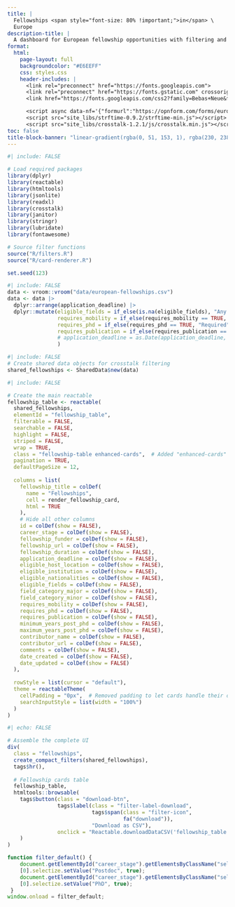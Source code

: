 ```yaml
---
title: |
  Fellowships <span style="font-size: 80% !important;">in</span> \
  Europe
description-title: |
  A dashboard for European fellowship opportunities with filtering and search capabilities.
format: 
  html:
    page-layout: full
    backgroundcolor: "#E6EEFF"
    css: styles.css
    header-includes: |
      <link rel="preconnect" href="https://fonts.googleapis.com">
      <link rel="preconnect" href="https://fonts.gstatic.com" crossorigin>
      <link href="https://fonts.googleapis.com/css2?family=Bebas+Neue&family=Montserrat:ital,wght@0,100..900;1,100..900&display=swap" rel="stylesheet">

      <script async data-nf='{"formurl":"https://opnform.com/forms/european-fellowships-gqocnm","emoji":"📝","position":"right","bgcolor":"#3B82F6","width":800}' src='https://opnform.com/widgets/embed-min.js'></script>
      <script src="site_libs/strftime-0.9.2/strftime-min.js"></script>
      <script src="site_libs/crosstalk-1.2.1/js/crosstalk.min.js"></script>
toc: false
title-block-banner: "linear-gradient(rgba(0, 51, 153, 1), rgba(230, 238, 255, 0.3)), url('assets/eu.jpg')"
---
```


```r
#| include: FALSE

# Load required packages
library(dplyr)
library(reactable)
library(htmltools)
library(jsonlite)
library(readxl)
library(crosstalk)
library(janitor)
library(stringr)
library(lubridate)
library(fontawesome)

# Source filter functions
source("R/filters.R")
source("R/card-renderer.R")

set.seed(123)
```

```r
#| include: FALSE
data <- vroom::vroom("data/european-fellowships.csv")
data <- data |>   
  dplyr::arrange(application_deadline) |> 
  dplyr::mutate(eligible_fields = if_else(is.na(eligible_fields), "Any field", eligible_fields),
                requires_mobility = if_else(requires_mobility == TRUE, "Required", "Not required"),
                requires_phd = if_else(requires_phd == TRUE, "Required", "Not required"),
                requires_publication = if_else(requires_publication == TRUE, "Required", "Not required")
                # application_deadline = as.Date(application_deadline, tz = "UTC")
                )
```

```r
#| include: FALSE
# Create shared data objects for crosstalk filtering
shared_fellowships <- SharedData$new(data)
```

```r
#| include: FALSE

# Create the main reactable
fellowship_table <- reactable(
  shared_fellowships,
  elementId = "fellowship_table",
  filterable = FALSE,
  searchable = FALSE,
  highlight = FALSE,
  striped = FALSE,
  wrap = TRUE,
  class = "fellowship-table enhanced-cards",  # Added "enhanced-cards" class
  pagination = TRUE,
  defaultPageSize = 12,
  
  columns = list(
    fellowship_title = colDef(
      name = "Fellowships",
      cell = render_fellowship_card,
      html = TRUE
    ),
    # Hide all other columns
    id = colDef(show = FALSE),
    career_stage = colDef(show = FALSE),
    fellowship_funder = colDef(show = FALSE),
    fellowship_url = colDef(show = FALSE),
    fellowship_duration = colDef(show = FALSE),
    application_deadline = colDef(show = FALSE),
    eligible_host_location = colDef(show = FALSE),
    eligible_institution = colDef(show = FALSE),
    eligible_nationalities = colDef(show = FALSE),
    eligible_fields = colDef(show = FALSE),
    field_category_major = colDef(show = FALSE),
    field_category_minor = colDef(show = FALSE),
    requires_mobility = colDef(show = FALSE),
    requires_phd = colDef(show = FALSE),
    requires_publication = colDef(show = FALSE),
    minimum_years_post_phd = colDef(show = FALSE),
    maximum_years_post_phd = colDef(show = FALSE),
    contributor_name = colDef(show = FALSE),
    contributor_url = colDef(show = FALSE),
    comments = colDef(show = FALSE),
    date_created = colDef(show = FALSE),
    date_updated = colDef(show = FALSE)
  ),
  
  rowStyle = list(cursor = "default"),
  theme = reactableTheme(
    cellPadding = "0px",  # Removed padding to let cards handle their own spacing
    searchInputStyle = list(width = "100%")
  )
)
```

```r
#| echo: FALSE

# Assemble the complete UI
div(
  class = "fellowships",
  create_compact_filters(shared_fellowships),
  tags$hr(),
  
  # Fellowship cards table
  fellowship_table,
  htmltools::browsable(
    tags$button(class = "download-btn", 
                tags$label(class = "filter-label-download",
                           tags$span(class = "filter-icon", 
                                     fa("download")), 
                           "Download as CSV"), 
                onclick = "Reactable.downloadDataCSV('fellowship_table', 'european-fellowships.csv')")
    )
)
```

```js
function filter_default() {
    document.getElementById("career_stage").getElementsByClassName("selectized")
    [0].selectize.setValue("Postdoc", true);
    document.getElementById("career_stage").getElementsByClassName("selectized")
    [0].selectize.setValue("PhD", true);
 }
window.onload = filter_default;
```